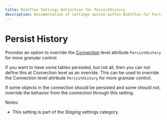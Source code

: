 ---
title: BimlFlex Settings Definition for PersistHistory
description: Documentation of settings option within BimlFlex for PersistHistory
---
<head>
  <meta name="varigenceProduct" content="BimlFlex"></meta>
  <meta name="varigenceArticleType" content="Reference"></meta>
</head>


# Persist History

Provides an option to override the [Connection](../entities/Connection) level attribute `PersistHistory` for more granular control.

If you want to have some tables persisted, but not all, then you can not define this at Connection level as an override. This can be used to override the Connection level attribute `PersistHistory` for more granular control.

If some objects in the connection should be persisted and some should not, override the behavior from the connection through this setting.

Notes:

* This setting is part of the *Staging* settings category.

